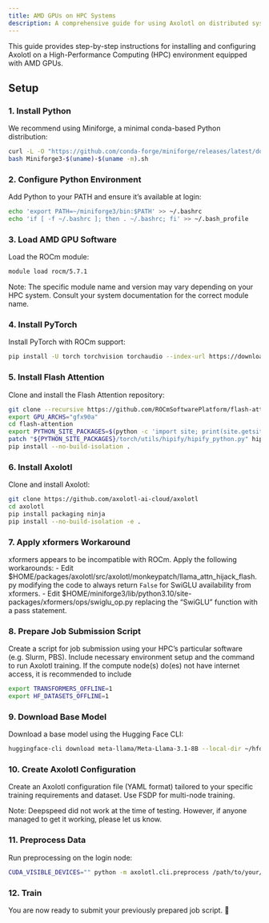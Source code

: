 ```yaml
---
title: AMD GPUs on HPC Systems
description: A comprehensive guide for using Axolotl on distributed systems with AMD GPUs
---
```


This guide provides step-by-step instructions for installing and configuring Axolotl on a High-Performance Computing (HPC) environment equipped with AMD GPUs.

## Setup

### 1. Install Python

We recommend using Miniforge, a minimal conda-based Python distribution:

```bash
curl -L -O "https://github.com/conda-forge/miniforge/releases/latest/download/Miniforge3-$(uname)-$(uname -m).sh"
bash Miniforge3-$(uname)-$(uname -m).sh
```

### 2. Configure Python Environment
Add Python to your PATH and ensure it's available at login:

```bash
echo 'export PATH=~/miniforge3/bin:$PATH' >> ~/.bashrc
echo 'if [ -f ~/.bashrc ]; then . ~/.bashrc; fi' >> ~/.bash_profile
```

### 3. Load AMD GPU Software

Load the ROCm module:

```bash
module load rocm/5.7.1
```

Note: The specific module name and version may vary depending on your HPC system. Consult your system documentation for the correct module name.

### 4. Install PyTorch

Install PyTorch with ROCm support:

```bash
pip install -U torch torchvision torchaudio --index-url https://download.pytorch.org/whl/rocm5.7 --force-reinstall
```

### 5. Install Flash Attention

Clone and install the Flash Attention repository:

```bash
git clone --recursive https://github.com/ROCmSoftwarePlatform/flash-attention.git
export GPU_ARCHS="gfx90a"
cd flash-attention
export PYTHON_SITE_PACKAGES=$(python -c 'import site; print(site.getsitepackages()[0])')
patch "${PYTHON_SITE_PACKAGES}/torch/utils/hipify/hipify_python.py" hipify_patch.patch
pip install --no-build-isolation .
```

### 6. Install Axolotl

Clone and install Axolotl:

```bash
git clone https://github.com/axolotl-ai-cloud/axolotl
cd axolotl
pip install packaging ninja
pip install --no-build-isolation -e .
```

### 7. Apply xformers Workaround

xformers appears to be incompatible with ROCm. Apply the following workarounds:
 - Edit $HOME/packages/axolotl/src/axolotl/monkeypatch/llama_attn_hijack_flash.py modifying the code to always return `False` for SwiGLU availability from xformers.
 - Edit $HOME/miniforge3/lib/python3.10/site-packages/xformers/ops/swiglu_op.py replacing the "SwiGLU" function with a pass statement.

### 8. Prepare Job Submission Script

Create a script for job submission using your HPC's particular software (e.g. Slurm, PBS). Include necessary environment setup and the command to run Axolotl training. If the compute node(s) do(es) not have internet access, it is recommended to include

```bash
export TRANSFORMERS_OFFLINE=1
export HF_DATASETS_OFFLINE=1
```

### 9. Download Base Model

Download a base model using the Hugging Face CLI:

```bash
huggingface-cli download meta-llama/Meta-Llama-3.1-8B --local-dir ~/hfdata/llama3.1-8B
```

### 10. Create Axolotl Configuration

Create an Axolotl configuration file (YAML format) tailored to your specific training requirements and dataset. Use FSDP for multi-node training.

Note: Deepspeed did not work at the time of testing. However, if anyone managed to get it working, please let us know.

### 11. Preprocess Data

Run preprocessing on the login node:

```bash
CUDA_VISIBLE_DEVICES="" python -m axolotl.cli.preprocess /path/to/your/config.yaml
```

### 12. Train

You are now ready to submit your previously prepared job script. 🚂
